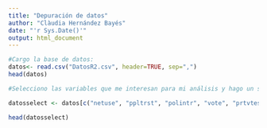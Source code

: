 ```yaml
---
title: "Depuración de datos"
author: "Clàudia Hernández Bayés"
date: "'r Sys.Date()'"
output: html_document
---
```


```r
#Cargo la base de datos:
datos<- read.csv("DatosR2.csv", header=TRUE, sep=",")
head(datos)
```
```r
#Selecciono las variables que me interesan para mi análisis y hago un subset

datosselect <- datos[c("netuse", "ppltrst", "polintr", "vote", "prtvtes", "lawobey", "gndr", "agea", "edlves", "pdjobev", "dscrgrp")]

head(datosselect)

```

